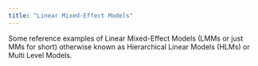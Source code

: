 ```yaml
---
title: "Linear Mixed-Effect Models"
---
```


Some reference examples of Linear Mixed-Effect Models (LMMs or just MMs for short) otherwise known as Hierarchical Linear Models (HLMs) or Multi Level Models.
